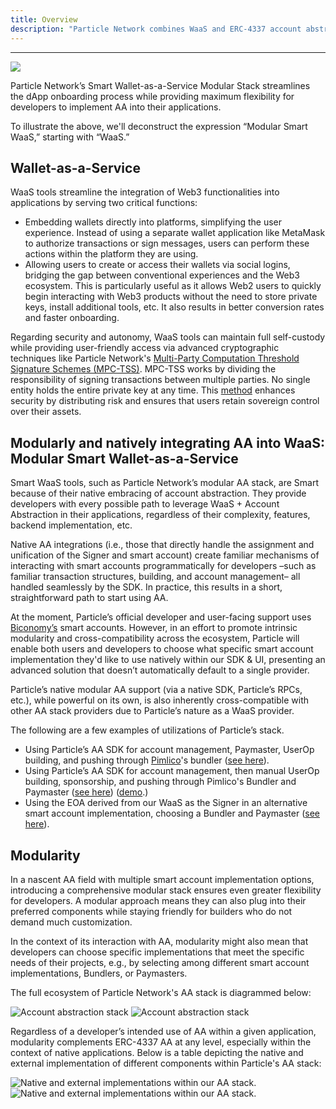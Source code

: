 ```yaml
---
title: Overview
description: "Particle Network combines WaaS and ERC-4337 account abstraction to provide maximum flexibility for developers."
---
```


***

<Frame caption="Visual representation of Particle Network's Smart Wallet-as-a-Service.">
<img src="images/05.gif" style={{ width: '100%', maxWidth: '600px' }} />
</Frame>

Particle Network’s Smart Wallet-as-a-Service Modular Stack streamlines the dApp onboarding process while providing maximum flexibility for developers to implement AA into their applications.

To illustrate the above, we'll deconstruct the expression “Modular Smart WaaS,” starting with “WaaS.” 

## Wallet-as-a-Service

WaaS tools streamline the integration of Web3 functionalities into applications by serving two critical functions:

- Embedding wallets directly into platforms, simplifying the user experience. Instead of using a separate wallet application like MetaMask to authorize transactions or sign messages, users can perform these actions within the platform they are using. 
- Allowing users to create or access their wallets via social logins, bridging the gap between conventional experiences and the Web3 ecosystem. This is particularly useful as it allows Web2 users to quickly begin interacting with Web3 products without the need to store private keys, install additional tools, etc. It also results in better conversion rates and faster onboarding.

Regarding security and autonomy, WaaS tools can maintain full self-custody while providing user-friendly access via advanced cryptographic techniques like Particle Network's [Multi-Party Computation Threshold Signature Schemes (MPC-TSS)](/landing/wallet-abstraction/waas/mpc-tss). MPC-TSS works by dividing the responsibility of signing transactions between multiple parties. No single entity holds the entire private key at any time. This [method](/landing/wallet-abstraction/waas/differentiators) enhances security by distributing risk and ensures that users retain sovereign control over their assets.

## Modularly and natively integrating AA into WaaS: Modular Smart Wallet-as-a-Service

Smart WaaS tools, such as Particle Network’s modular AA stack, are Smart because of their native embracing of account abstraction. They provide developers with every possible path to leverage WaaS + Account Abstraction in their applications, regardless of their complexity, features, backend implementation, etc. 

Native AA integrations (i.e., those that directly handle the assignment and unification of the Signer and smart account) create familiar mechanisms of interacting with smart accounts programmatically for developers –such as familiar transaction structures, building, and account management– all handled seamlessly by the SDK. In practice, this results in a short, straightforward path to start using AA.

At the moment, Particle’s official developer and user-facing support uses [Biconomy’s](https://www.biconomy.io/) smart accounts. However, in an effort to promote intrinsic modularity and cross-compatibility across the ecosystem, Particle will enable both users and developers to choose what specific smart account implementation they'd like to use natively within our SDK & UI, presenting an advanced solution that doesn’t automatically default to a single provider. 

Particle’s native modular AA support (via a native SDK, Particle’s RPCs, etc.), while powerful on its own, is also inherently cross-compatible with other AA stack providers due to Particle’s nature as a WaaS provider.

The following are a few examples of utilizations of Particle’s stack.

- Using Particle’s AA SDK for account management, Paymaster, UserOp building, and pushing through [Pimlico](https://docs.pimlico.io/)'s bundler ([see here](https://gist.github.com/TABASCOatw/3a658e39daf2df1ecded271cd5e32390?ref=blog.particle.network)).
- Using Particle’s AA SDK for account management, then manual UserOp building, sponsorship, and pushing through Pimlico's Bundler and Paymaster ([see here](https://gist.github.com/TABASCOatw/61be56f0c2346f757692a1b33248bda9?ref=blog.particle.network)) ([demo](https://particle-pimlico-demo.replit.app/?ref=blog.particle.network).)
- Using the EOA derived from our WaaS as the Signer in an alternative smart account implementation, choosing a Bundler and Paymaster ([see here](https://particle-account-kit.replit.app/?ref=blog.particle.network)).

## Modularity

In a nascent AA field with multiple smart account implementation options, introducing a comprehensive modular stack ensures even greater flexibility for developers. A modular approach means they can also plug into their preferred components while staying friendly for builders who do not demand much customization. 

In the context of its interaction with AA, modularity might also mean that developers can choose specific implementations that meet the specific needs of their projects, e.g., by selecting among different smart account implementations, Bundlers, or Paymasters.

The full ecosystem of Particle Network's AA stack is diagrammed below:

<Frame caption="Particle Network's AA Stack Ecosystem.">
<img
  className="block dark:hidden"
  src="/landing/wallet-abstraction/waas/images/aa-stack.png"
  alt="Account abstraction stack"
/>
<img
  className="hidden dark:block"
  src="/landing/wallet-abstraction/waas/images/aa-stack.png"
  alt="Account abstraction stack"
/>
</Frame>


Regardless of a developer’s intended use of AA within a given application, modularity complements ERC-4337 AA at any level, especially within the context of native applications. Below is a table depicting the native and external implementation of different components within Particle's AA stack:

<Frame caption="Native and external implementations within our AA stack.">
<img
  className="block dark:hidden"
  src="/landing/wallet-abstraction/waas/images/implementations.png"
  alt="Native and external implementations within our AA stack."
/>
<img
  className="hidden dark:block"
  src="/landing/wallet-abstraction/waas/images/implementations.png"
  alt="Native and external implementations within our AA stack."
/>
</Frame>
